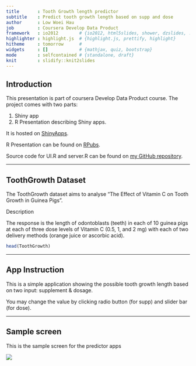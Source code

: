 ```yaml
---
title       : Tooth Growth length predictor
subtitle    : Predict tooth growth length based on supp and dose
author      : Low Woei Hau
job         : Coursera Develop Data Product
framework   : io2012        # {io2012, html5slides, shower, dzslides, ...}
highlighter : highlight.js  # {highlight.js, prettify, highlight}
hitheme     : tomorrow      # 
widgets     : []            # {mathjax, quiz, bootstrap}
mode        : selfcontained # {standalone, draft}
knit        : slidify::knit2slides
---
```

## Introduction

This presentation is part of coursera Develop Data Product course. The project comes with two parts:

1. Shiny app
2. R Presentation describing Shiny apps.

It is hosted on [ShinyApps](http://www.google.com).

R Presentation can be found on [RPubs](http://www.google.com).

Source code for UI.R and server.R can be found on [my GitHub repository](http://www.google.com).

---

## ToothGrowth Dataset

The ToothGrowth dataset aims to analyse "The Effect of Vitamin C on Tooth Growth in Guinea Pigs".

Description

The response is the length of odontoblasts (teeth) in each of 10 guinea pigs at each of three dose levels of Vitamin C (0.5, 1, and 2 mg) with each of two delivery methods (orange juice or ascorbic acid).

```r
head(ToothGrowth)
```

---

## App Instruction
This is a simple application showing the possible tooth growth length based on two input: supplement & dosage.

You may change the value by clicking radio button (for supp) and slider bar (for dose).

---

## Sample screen
This is the sample screen for the predictor apps

![](AppsScreenshot.png)

